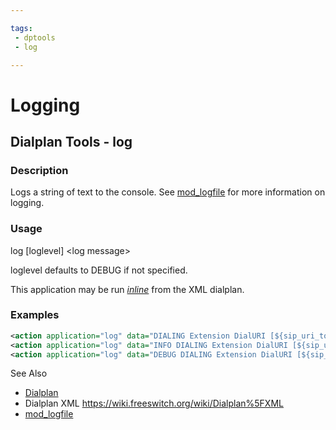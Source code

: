 ```yaml
---

tags:
 - dptools
 - log

---
```


# Logging 

 

## Dialplan Tools - log

### Description

Logs a string of text to the console. See [mod\_logfile](../Modules/mod_logfile_1048990.mdx#about) for more information on logging.

### Usage

log [loglevel] &lt;log message>

loglevel defaults to DEBUG if not specified.

This application may be run _[inline](https://wiki.freeswitch.org/wiki/Dialplan%5FXML#Inline%5FActions "Dialplan XML")_ from the XML dialplan.

### Examples

```xml
<action application="log" data="DIALING Extension DialURI [${sip_uri_to_dial}]"/>
<action application="log" data="INFO DIALING Extension DialURI [${sip_uri_to_dial}]"/>
<action application="log" data="DEBUG DIALING Extension DialURI [${sip_uri_to_dial}]"/>
```

  
See Also

* [Dialplan](../Dialplan/index.mdx#0-about)
* Dialplan XML <https://wiki.freeswitch.org/wiki/Dialplan%5FXML>
* [mod\_logfile](../Modules/mod_logfile_1048990.mdx#about)


